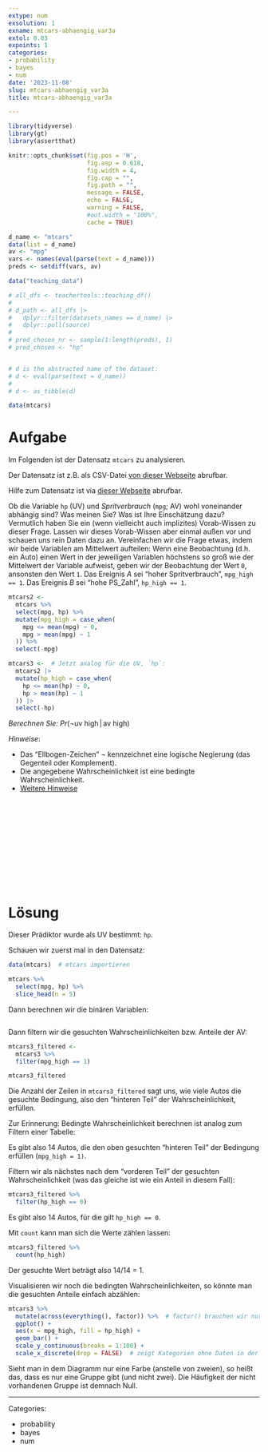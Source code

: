 ```yaml
---
extype: num
exsolution: 1
exname: mtcars-abhaengig_var3a
extol: 0.03
expoints: 1
categories:
- probability
- bayes
- num
date: '2023-11-08'
slug: mtcars-abhaengig_var3a
title: mtcars-abhaengig_var3a

---
```




```r
library(tidyverse)
library(gt)
library(assertthat)
```


```r
knitr::opts_chunk$set(fig.pos = 'H',
                      fig.asp = 0.618,
                      fig.width = 4,
                      fig.cap = "", 
                      fig.path = "",
                      message = FALSE,
                      echo = FALSE,
                      warning = FALSE,
                      #out.width = "100%",
                      cache = TRUE)
```



```r
d_name <- "mtcars"
data(list = d_name)
av <- "mpg"
vars <- names(eval(parse(text = d_name))) 
preds <- setdiff(vars, av)

data("teaching_data")

# all_dfs <- teachertools::teaching_df()
# 
# d_path <- all_dfs |> 
#   dplyr::filter(datasets_names == d_name) |> 
#   dplyr::pull(source)
#  
# pred_chosen_nr <- sample(1:length(preds), 1)
# pred_chosen <- "hp"


# d is the abstracted name of the dataset:
# d <- eval(parse(text = d_name))
# 
# d <- as_tibble(d)

data(mtcars)
```






# Aufgabe


Im Folgenden ist der Datensatz `mtcars` zu analysieren. 

Der Datensatz ist z.B. als CSV-Datei [von dieser Webseite](https://vincentarelbundock.github.io/Rdatasets/csv/datasetsv) abrufbar.

Hilfe zum Datensatz ist via [dieser Webseite](https://vincentarelbundock.github.io/Rdatasets/doc/datasets) abrufbar.






Ob die Variable `hp` (UV) und *Spritverbrauch* (`mpg`; AV) wohl voneinander abhängig sind? 
Was meinen Sie? Was ist Ihre Einschätzung dazu? 
Vermutlich haben Sie ein (wenn vielleicht auch implizites) Vorab-Wissen zu dieser Frage. 
Lassen wir dieses Vorab-Wissen aber einmal außen vor und schauen uns rein Daten dazu an. 
Vereinfachen wir die Frage etwas,
indem wir beide Variablen am Mittelwert aufteilen:
Wenn eine Beobachtung (d.h. ein Auto) einen Wert in der jeweiligen Variablen höchstens 
so groß wie der Mittelwert der Variable aufweist,
geben wir der Beobachtung der Wert `0`, ansonsten den Wert `1`.
Das Ereignis  $A$ sei "hoher Spritverbrauch", `mpg_high == 1`.
Das Ereignis $B$ sei "hohe PS_Zahl", `hp_high == 1`.



```r
mtcars2 <-
  mtcars %>% 
  select(mpg, hp) %>% 
  mutate(mpg_high = case_when(
    mpg <= mean(mpg) ~ 0,
    mpg > mean(mpg) ~ 1
  )) %>% 
  select(-mpg) 

mtcars3 <-  # Jetzt analog für die UV, `hp`:
  mtcars2 |> 
  mutate(hp_high = case_when(
    hp <= mean(hp) ~ 0,
    hp > mean(hp) ~ 1
  )) |> 
  select(-hp)
```






*Berechnen Sie:* $Pr(\neg \text{uv high} \, | \,  \text{av high})$


*Hinweise*:



- Das "Ellbogen-Zeichen" $\neg$ kennzeichnet eine logische Negierung (das Gegenteil oder Komplement).
- Die angegebene Wahrscheinlichkeit ist eine bedingte Wahrscheinlichkeit.
- [Weitere Hinweise](https://start-bayes.netlify.app/pruefung#bearbeitungshinweise)



</br>
</br>
</br>
</br>
</br>
</br>
</br>
</br>
</br>
</br>

# Lösung

Dieser Prädiktor wurde als UV bestimmt: `hp`.


Schauen wir zuerst mal in den Datensatz: 

```r
data(mtcars)  # mtcars importieren

mtcars %>% 
  select(mpg, hp) %>% 
  slice_head(n = 5)
```


Dann berechnen wir die binären Variablen:

```r
```



Dann filtern wir die gesuchten Wahrscheinlichkeiten bzw. Anteile der AV:
```r
mtcars3_filtered <-
  mtcars3 %>% 
  filter(mpg_high == 1)

mtcars3_filtered
```

Die Anzahl der Zeilen in `mtcars3_filtered` sagt uns, wie viele Autos die gesuchte Bedingung, also den "hinteren Teil" der Wahrscheinlichkeit, erfüllen.

Zur Erinnerung: Bedingte Wahrscheinlichkeit berechnen ist analog zum Filtern einer Tabelle:

Es gibt also 14 Autos, die den oben gesuchten "hinteren Teil"
der Bedingung erfüllen (`mpg_high = 1)`.

Filtern wir als nächstes nach dem "vorderen Teil" der gesuchten Wahrscheinlichkeit 
(was das gleiche ist wie ein Anteil in diesem Fall):

```r
mtcars3_filtered %>% 
  filter(hp_high == 0) 
```




Es gibt also 14 Autos, für die gilt `hp_high == 0`.

Mit `count` kann man sich die Werte zählen lassen:

```r
mtcars3_filtered %>% 
  count(hp_high) 
```



Der gesuchte Wert beträgt also 14/14 = 1. 

Visualisieren wir noch die bedingten Wahrscheinlichkeiten, 
so könnte man die gesuchten Anteile einfach abzählen:

```r
mtcars3 %>% 
  mutate(across(everything(), factor)) %>%  # factor() brauchen wir nur für die Farbfüllung
  ggplot() +
  aes(x = mpg_high, fill = hp_high) +
  geom_bar() +
  scale_y_continuous(breaks = 1:100) +
  scale_x_discrete(drop = FALSE)  # zeigt Kategorien ohne Daten in der Legende an.
```


Sieht man in dem Diagramm nur eine Farbe (anstelle von zweien), 
so heißt das, dass es nur eine Gruppe gibt (und nicht zwei).
Die Häufigkeit der nicht vorhandenen Gruppe ist demnach Null.






---

Categories: 

- probability
- bayes
- num

